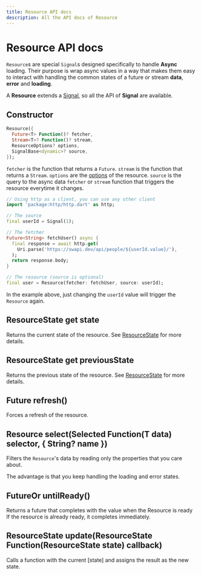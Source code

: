 ```yaml
---
title: Resource API docs
description: All the API docs of Resource
---
```


# Resource API docs

`Resource`s are special `Signal`s designed specifically to handle __Async__
loading. Their purpose is wrap async values in a way that makes them easy
to interact with handling the common states of a future or stream __data__, __error__ and __loading__.

A __Resource__ extends a [Signal](/api-docs/signal), so all the API of __Signal__ are available.

## Constructor

```dart
Resource({
  Future<T> Function()? fetcher,
  Stream<T>? Function()? stream,
  ResourceOptions? options,
  SignalBase<dynamic>? source,
});
```

`fetcher` is the function that returns a `Future`.
`stream` is the function that returns a `Stream`.
`options` are the [options](/api-docs/resource-options) of the resource.
`source` is the query to the async data `fetcher` or `stream` function that triggers the resource everytime it changes.

```dart
// Using http as a client, you can use any other client
import 'package:http/http.dart' as http;

// The source
final userId = Signal(1);

// The fetcher
Future<String> fetchUser() async {
  final response = await http.get(
    Uri.parse('https://swapi.dev/api/people/${userId.value}/'),
  );
  return response.body;
}

// The resource (source is optional)
final user = Resource(fetcher: fetchUser, source: userId);
```

In the example above, just changing the `userId` value will trigger the `Resource` again.

## ResourceState<T> get state

Returns the current state of the resource.
See [ResourceState](/api-docs/resource-state) for more details.

## ResourceState<T> get previousState

Returns the previous state of the resource.
See [ResourceState](/api-docs/resource-state) for more details.

## Future<void> refresh()

Forces a refresh of the resource.

## Resource<Selected> select<Selected>(Selected Function(T data) selector, { String? name })

Filters the `Resource`'s data by reading only the properties that you care about.

The advantage is that you keep handling the loading and error states.

## FutureOr<T> untilReady()

Returns a future that completes with the value when the Resource is ready
If the resource is already ready, it completes immediately.

## ResourceState<T> update(ResourceState<T> Function(ResourceState<T> state) callback)

Calls a function with the current [state] and assigns the result as the new state.
